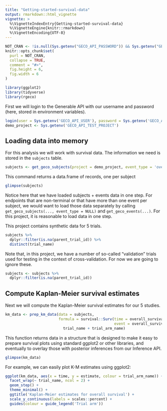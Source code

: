 ```yaml
---
title: "Getting-started-survival-data"
output: rmarkdown::html_vignette
vignette: >
  %\VignetteIndexEntry{Getting-started-survival-data}
  %\VignetteEngine{knitr::rmarkdown}
  %\VignetteEncoding{UTF-8}
---
```


```r
NOT_CRAN <- !is.null(Sys.getenv("GECO_API_PASSWORD")) && Sys.getenv("GECO_API_PASSWORD") != ''
knitr::opts_chunk$set(
  purl = NOT_CRAN,
  collapse = TRUE,
  comment = "#>",
  fig.height = 6,
  fig.width = 6
)
```

```r
library(ggplot2)
library(tidyverse)
library(rgeco)
```

First we will login to the Generable API with our username and password (here, stored in environment variables).

```r
login(user = Sys.getenv('GECO_API_USER'), password = Sys.getenv('GECO_API_PASSWORD'))
demo_project <- Sys.getenv('GECO_API_TEST_PROJECT')
```

## Loading data into memory 

For this analysis we will work with survival data. The information we need is stored in the `subjects` table.

```r
subjects <- get_geco_subjects(project = demo_project, event_type = 'overall_survival')
```

This command returns a data.frame of records, one per subject

```r
glimpse(subjects)
```

Notice here that we have loaded subjects + events data in one step. For endpoints that are non-terminal or that have more than one event per subject, we would want to load those data separately by calling `get_geco_subjects(..., event_type = NULL)` and `get_geco_events(...)`. For this project, it is reasonable to load data in one step.

This project contains synthetic data for 5 trials.

```r
subjects %>%
  dplyr::filter(is.na(parent_trial_id)) %>%
  distinct(trial_name)
```

Note that, in this project, we have a number of so-called "validation" trials used for testing in the context of cross-validation. For now we are going to ignore these. 

```r
subjects <- subjects %>%
  dplyr::filter(is.na(parent_trial_id))
```

## Compute Kaplan-Meier survival estimates

Next we will compute the Kaplan-Meier survival estimates for our 5 studies.

```r
km_data <- prep_km_data(data = subjects,
                        formula = survival::Surv(time = overall_survival_event_trial_day,
                                                 event = overall_survival_event_flag == 'occurred') ~
                          trial_name + trial_arm_name)
```

This function returns data in a structure that is designed to make it easy to prepare survival plots using standard ggplot2 or other libraries, and eventually to overlay those with posterior inferences from our Inference API.

```r
glimpse(km_data)
```

For example, we can easily plot K-M estimates using ggplot2:

```r
ggplot(km_data, aes(x = time, y = estimate, colour = trial_arm_name)) + 
  facet_wrap(~ trial_name, ncol = 2) + 
  geom_step() +
  theme_minimal() + 
  ggtitle('Kaplan-Meier estimates for overall survival') +
  scale_y_continuous(labels = scales::percent) +
  guides(colour = guide_legend('Trial arm'))
```



